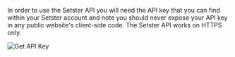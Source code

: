 In order to use the Setster API you will need the API key that you can find within your Setster account and note you should never expose your API key in any public website's client-side code. The Setster API works on HTTPS only.

<img src="../images/GetAPIKey.png"
    alt="Get API Key"
    />

<!-- ReDoc-Inject: <security-definitions> -->